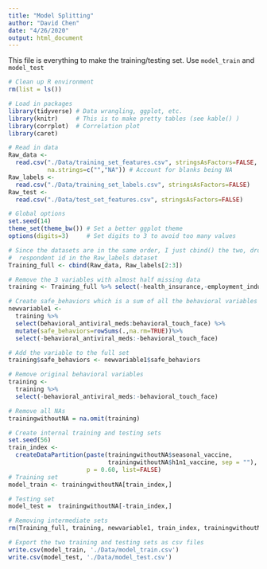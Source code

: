 ```yaml
---
title: "Model Splitting"
author: "David Chen"
date: "4/26/2020"
output: html_document
---
```


This file is everything to make the training/testing set. Use `model_train` and `model_test`



```r
# Clean up R environment
rm(list = ls())

# Load in packages
library(tidyverse) # Data wrangling, ggplot, etc.
library(knitr)     # This is to make pretty tables (see kable() )
library(corrplot)  # Correlation plot 
library(caret)

# Read in data
Raw_data <- 
  read.csv("./Data/training_set_features.csv", stringsAsFactors=FALSE,
           na.strings=c("","NA")) # Account for blanks being NA
Raw_labels <- 
  read.csv("./Data/training_set_labels.csv", stringsAsFactors=FALSE)
Raw_test <- 
  read.csv("./Data/test_set_features.csv", stringsAsFactors=FALSE)

# Global options
set.seed(14)
theme_set(theme_bw()) # Set a better ggplot theme
options(digits=3)     # Set digits to 3 to avoid too many values
```


```r
# Since the datasets are in the same order, I just cbind() the two, dropping
#  respondent id in the Raw_labels dataset
Training_full <- cbind(Raw_data, Raw_labels[2:3])
```

```r
# Remove the 3 variables with almost half missing data
training <- Training_full %>% select(-health_insurance,-employment_industry,-employment_occupation)
```

```r
# Create safe_behaviors which is a sum of all the behavioral variables
newvariable1 <- 
  training %>%
  select(behavioral_antiviral_meds:behavioral_touch_face) %>%
  mutate(safe_behaviors=rowSums(.,na.rm=TRUE))%>%
  select(-behavioral_antiviral_meds:-behavioral_touch_face)

# Add the variable to the full set
training$safe_behaviors <- newvariable1$safe_behaviors

# Remove original behavioral variables
training <- 
  training %>% 
  select(-behavioral_antiviral_meds:-behavioral_touch_face)
```

```r
# Remove all NAs
trainingwithoutNA = na.omit(training)

# Create internal training and testing sets
set.seed(56)
train_index <- 
  createDataPartition(paste(trainingwithoutNA$seasonal_vaccine, 
                            trainingwithoutNA$h1n1_vaccine, sep = ""), 
                      p = 0.60, list=FALSE)
# Training set
model_train <- trainingwithoutNA[train_index,]

# Testing set
model_test =  trainingwithoutNA[-train_index,]

# Removing intermediate sets
rm(Training_full, training, newvariable1, train_index, trainingwithoutNA)

# Export the two training and testing sets as csv files
write.csv(model_train, './Data/model_train.csv')
write.csv(model_test, './Data/model_test.csv')
          
```

